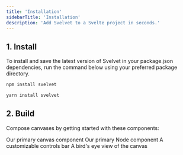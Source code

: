 ```yaml
---
title: 'Installation'
sidebarTitle: 'Installation'
description: 'Add Svelvet to a Svelte project in seconds.'
---
```


## 1. Install

To install and save the latest version of Svelvet in your package.json dependencies, run the command below using your preferred package directory.

<CodeGroup>

```sh npm
npm install svelvet
```

```sh yarn
yarn install svelvet
```

</CodeGroup>

## 2. Build

Compose canvases by getting started with these components:

<CardGroup>
	<Card title="Svelvet" iconType="duotone" icon="diagram-project" href="/components/svelvet">
		Our primary canvas component
	</Card>
	<Card title="Node" iconType="duotone" icon="diagram-subtask" href="/components/node">
		Our primary Node component
	</Card>
	<Card
		title="Controls"
		iconType="duotone"
		icon="magnifying-glass-plus"
		href="/components/controls"
	>
		A customizable controls bar
	</Card>
	<Card title="Minimap" icon="map" iconType="duotone" href="/components/minimap">
		A bird's eye view of the canvas
	</Card>
</CardGroup>

